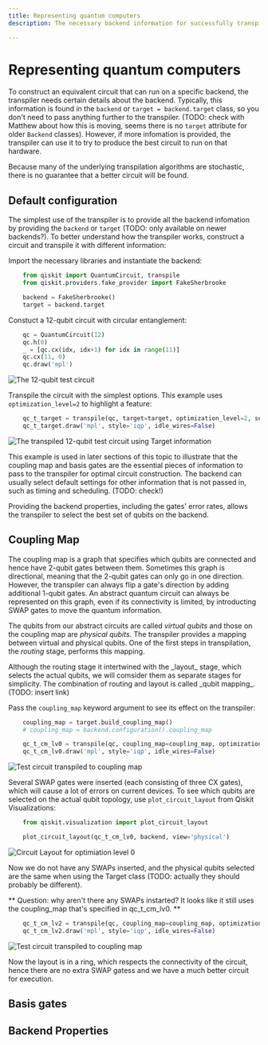 ```yaml
---
title: Representing quantum computers
description: The necessary backend information for successfully transpiling quantum circuits

---
```


# Representing quantum computers

To construct an equivalent circuit that can run on a specific backend, the transpiler needs certain details about the backend.  Typically, this information is found in the `backend` or `target = backend.target` class, so you don't need to pass anything further to the transpiler. (TODO: check with Matthew about how this is moving, seems there is no `target` attribute for older `Backend` classes). However, if more infomation is provided, the transpiler can use it to try to produce the best circuit to run on that hardware.  

<Admonition>
Because many of the underlying transpilation algorithms are stochastic, there is no guarantee that a better circuit will be found. 
</Admonition>

<span id="default-config"></span>
## Default configuration

The simplest use of the transpiler is to provide all the backend infomation by providing the `backend` or `target` (TODO: only available on newer backends?). To better understand how the transpiler works, construct a circuit and transpile it with different information:

Import the necessary libraries and instantiate the backend:

```python
    from qiskit import QuantumCircuit, transpile
    from qiskit.providers.fake_provider import FakeSherbrooke

    backend = FakeSherbrooke()
    target = backend.target
```

Constuct a 12-qubit circuit with circular entanglement:

```python
    qc = QuantumCircuit(12)
    qc.h(0)
    _ = [qc.cx(idx, idx+1) for idx in range(11)]
    qc.cx(11, 0)
    qc.draw('mpl')
```
![The 12-qubit test circuit](/images/transpile/representing_quantum_computers/qc-circular.png)

Transpile the circuit with the simplest options. This example uses `optimization_level=2` to highlight a feature:

```python
    qc_t_target = transpile(qc, target=target, optimization_level=2, seed_transpiler=12345)
    qc_t_target.draw('mpl', style='iqp', idle_wires=False)
```
![The transpiled 12-qubit test circuit using Target information](/images/transpile/representing_quantum_computers/qc_t_target.png)

This example is used in later sections of this topic to illustrate that the coupling map and basis gates are the essential pieces of information to pass to the transpiler for optimal circuit construction. The backend can usually select default settings for other information that is not passed in, such as timing and scheduling. (TODO: check!) 

Providing the backend properties, including the gates' error rates, allows the transpiler to select the best set of qubits on the backend.

## Coupling Map

The coupling map is a graph that specifies which qubits are connected and hence have 2-qubit gates between them. Sometimes this graph is directional, meaning that the 2-qubit gates can only go in one direction. However, the transpiler can always flip a gate's direction by adding additional 1-qubit gates. An abstract quantum circuit can always be represented on this graph, even if its connectivity is limited, by introducting SWAP gates to move the quantum information. 

The qubits from our abstract circuits are called _virtual qubits_ and those on the coupling map are _physical qubits_. The transpiler provides a mapping between virtual and physical qubits. One of the first steps in transpilation, the _routing_ stage, performs this mapping.

<Admonition>
Although the routing stage it intertwined with the _layout_ stage, which selects the actual qubits, we will comsider them as separate stages for simplicity. The combination of routing and layout is called _qubit mapping_. (TODO: insert link) 
</Admonition>

Pass the `coupling_map` keyword argument to see its effect on the transpiler:

```python
    coupling_map = target.build_coupling_map()
    # coupling_map = backend.configuration().coupling_map

    qc_t_cm_lv0 = transpile(qc, coupling_map=coupling_map, optimization_level=0, seed_transpiler=12345)
    qc_t_cm_lv0.draw('mpl', style='iqp', idle_wires=False)
```
![Test circuit transpiled to coupling map](/images/transpile/representing_quantum_computers/qc_t_cm_lv0.png)

Several SWAP gates were inserted (each consisting of three CX gates), which will cause a lot of errors on current devices. To see which qubits are selected on the actual qubit topology, use `plot_circuit_layout` from Qiskit Visualizations:

```python
    from qiskit.visualization import plot_circuit_layout

    plot_circuit_layout(qc_t_cm_lv0, backend, view='physical')
```
![Circuit Layout for optimiation level 0](/images/transpile/representing_quantum_computers/circ_layout_lv0.png)

Now we do not have any SWAPs inserted, and the physical qubits selected are the same when using the Target class (TODO: actually they should probably be different).

** Question: why aren't there any SWAPs instarted?  It looks like it still uses the coupling_map that's specified in qc_t_cm_lv0. **

```python
    qc_t_cm_lv2 = transpile(qc, coupling_map=coupling_map, optimization_level=2, seed_transpiler=12345)
    qc_t_cm_lv2.draw('mpl', style='iqp', idle_wires=False)
```
![Test circuit transpiled to coupling map](/images/transpile/representing_quantum_computers/qc_t_cm_lv2.png)

Now the layout is in a ring, which respects the connectivity of the circuit, hence there are no extra SWAP gatess and we have a much better circuit for execution.

## Basis gates

## Backend Properties